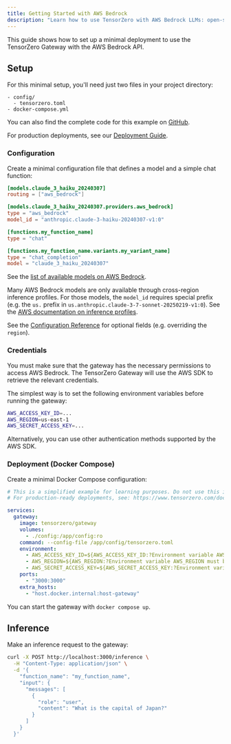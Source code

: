 ```yaml
---
title: Getting Started with AWS Bedrock
description: "Learn how to use TensorZero with AWS Bedrock LLMs: open-source gateway, observability, optimization, evaluations, and experimentation."
---
```



This guide shows how to set up a minimal deployment to use the TensorZero Gateway with the AWS Bedrock API.

## Setup

For this minimal setup, you'll need just two files in your project directory:

```
- config/
  - tensorzero.toml
- docker-compose.yml
```

<Tip>

You can also find the complete code for this example on [GitHub](https://github.com/tensorzero/tensorzero/tree/main/examples/guides/providers/aws-bedrock).

</Tip>

For production deployments, see our [Deployment Guide](/docs/gateway/deployment/).

### Configuration

Create a minimal configuration file that defines a model and a simple chat function:

```toml title="config/tensorzero.toml"
[models.claude_3_haiku_20240307]
routing = ["aws_bedrock"]

[models.claude_3_haiku_20240307.providers.aws_bedrock]
type = "aws_bedrock"
model_id = "anthropic.claude-3-haiku-20240307-v1:0"

[functions.my_function_name]
type = "chat"

[functions.my_function_name.variants.my_variant_name]
type = "chat_completion"
model = "claude_3_haiku_20240307"
```

See the [list of available models on AWS Bedrock](https://docs.aws.amazon.com/bedrock/latest/userguide/models-supported.html).

<Tip>

Many AWS Bedrock models are only available through cross-region inference profiles.
For those models, the `model_id` requires special prefix (e.g. the `us.` prefix in `us.anthropic.claude-3-7-sonnet-20250219-v1:0`).
See the [AWS documentation on inference profiles](https://docs.aws.amazon.com/bedrock/latest/userguide/inference-profiles-support.html).

</Tip>

See the [Configuration Reference](/docs/gateway/configuration-reference/) for optional fields (e.g. overriding the `region`).

### Credentials

You must make sure that the gateway has the necessary permissions to access AWS Bedrock.
The TensorZero Gateway will use the AWS SDK to retrieve the relevant credentials.

The simplest way is to set the following environment variables before running the gateway:

```bash
AWS_ACCESS_KEY_ID=...
AWS_REGION=us-east-1
AWS_SECRET_ACCESS_KEY=...
```

Alternatively, you can use other authentication methods supported by the AWS SDK.

### Deployment (Docker Compose)

Create a minimal Docker Compose configuration:

```yaml title="docker-compose.yml"
# This is a simplified example for learning purposes. Do not use this in production.
# For production-ready deployments, see: https://www.tensorzero.com/docs/gateway/deployment

services:
  gateway:
    image: tensorzero/gateway
    volumes:
      - ./config:/app/config:ro
    command: --config-file /app/config/tensorzero.toml
    environment:
      - AWS_ACCESS_KEY_ID=${AWS_ACCESS_KEY_ID:?Environment variable AWS_ACCESS_KEY_ID must be set.}
      - AWS_REGION=${AWS_REGION:?Environment variable AWS_REGION must be set.}
      - AWS_SECRET_ACCESS_KEY=${AWS_SECRET_ACCESS_KEY:?Environment variable AWS_SECRET_ACCESS_KEY must be set.}
    ports:
      - "3000:3000"
    extra_hosts:
      - "host.docker.internal:host-gateway"
```

You can start the gateway with `docker compose up`.

## Inference

Make an inference request to the gateway:

```bash
curl -X POST http://localhost:3000/inference \
  -H "Content-Type: application/json" \
  -d '{
    "function_name": "my_function_name",
    "input": {
      "messages": [
        {
          "role": "user",
          "content": "What is the capital of Japan?"
        }
      ]
    }
  }'
```
